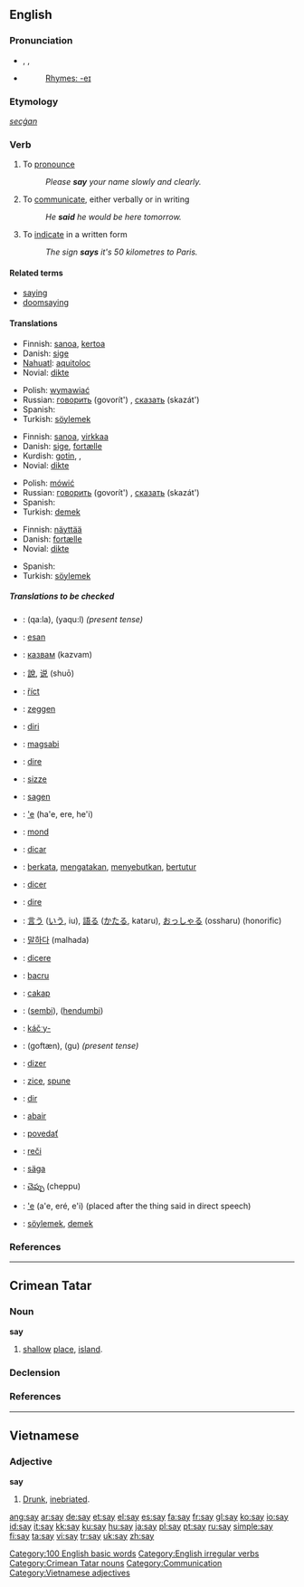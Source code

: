 {{wikipedia}}
==English==

{{rank|am|way|even|123|say|well|many|work}}

===Pronunciation===
*{{AHD|sā}}, {{IPA|/seɪ/}}, {{SAMPA|/seI/}}
*{{audio|en-us-say.ogg|Audio (US)}}
*: [[Rhymes:English:-eɪ|Rhymes: -eɪ]]

===Etymology===
{{OE.}} ''[[secġan]]''

===Verb===
{{en-verb|says|saying|said}}

# To [[pronounce]]
#: ''Please '''say''' your name slowly and clearly.''
# To [[communicate]], either verbally or in writing
#: ''He '''said''' he would be here tomorrow.''
# To [[indicate]] in a written form
#: ''The sign '''says''' it's 50 kilometres to Paris.''

====Related terms====
*[[saying]]
*[[doomsaying]]

====Translations====
{{trans-top|To pronounce}}
*Finnish: [[sanoa]], [[kertoa]]
*Danish: [[sige]]
*[[Nahuatl]]: [[aquitoloc]]
*Novial: [[dikte]]
{{trans-mid}}
*Polish: [[wymawiać]]
*Russian: [[говорить]] (govorít') {{impf}}, [[сказать]] (skazát') {{pf}}
*Spanish: {{trad|es|decir}}
*Turkish: [[söylemek]]
{{trans-bottom}}

{{trans-top|To communicate verbally or in writing}}
*Finnish: [[sanoa]], [[virkkaa]]
*Danish: [[sige]], [[fortælle]]
*Kurdish: [[gotin]], {{KUchar|[[گوتن]]}}, {{KUchar|[[وتن]]}}
*Novial: [[dikte]]
{{trans-mid}}
*Polish: [[mówić]]
*Russian: [[говорить]] (govorít') {{impf}}, [[сказать]] (skazát') {{pf}}
*Spanish: {{trad|es|decir}}
*Turkish: [[demek]]
{{trans-bottom}}

{{trans-top|To indicate in a written form}}
*Finnish: [[näyttää]]
*Danish: [[fortælle]]
*Novial: [[dikte]]
{{trans-mid}}
*Spanish: {{trad|es|decir}}
*Turkish: [[söylemek]]
{{trans-bottom}}

=====Translations to be checked=====
{{checktrans}}

*{{ttbc|Arabic}}: {{ARchar|[[قال]]}} (qa:la), {{ARchar|[[يقول|يَقول]]}} (yaqu:l) ''(present tense)''
*{{ttbc|Basque}}: [[esan]]
*{{ttbc|Bulgarian}}: [[казвам]] (kazvam)
*{{ttbc|Chinese}}: [[說]], [[说]] (shuō)
*{{ttbc|Czech}}: [[říct]]
*{{ttbc|Dutch}}: [[zeggen]]
*{{ttbc|Esperanto}}: [[diri]]
*{{ttbc|Filipino}}: [[magsabi]]
*{{ttbc|French}}: [[dire]]
*{{ttbc|Frisian}}: [[sizze]]
*{{ttbc|German}}: [[sagen]]
*{{ttbc|Guaraní}}: [['e]] (ha'e, ere, he'i)
*{{ttbc|Hungarian}}: [[mond]]
*{{ttbc|Ido}}: [[dicar]]
*{{ttbc|Indonesian}}: [[kata|berkata]], [[kata|mengatakan]], [[sebut|menyebutkan]], [[tutur|bertutur]]
*{{ttbc|Interlingua}}: [[dicer]]
*{{ttbc|Italian}}: [[dire]]
*{{ttbc|Japanese}}: [[言う]] ([[いう]], iu), [[語る]] ([[かたる]], kataru), [[おっしゃる]] (ossharu) (honorific)
*{{ttbc|Korean}}: [[말하다]] (malhada)

*{{ttbc|Latin}}: [[dicere]]
*{{ttbc|Lojban}}: [[bacru]]
*{{ttbc|Malay}}: [[cakap]]
*{{ttbc|Manchu}}: ([[sembi]]), ([[hendumbi]])
*{{ttbc|Central Sierra Miwok}}: [[káčˑy-]]
*{{ttbc|Persian}}: {{FAchar|[[گفتن|گُفتَن]]}} (goftæn), {{FAchar|[[گو]]}} (gu) ''(present tense)''
*{{ttbc|Portuguese}}: [[dizer]]
*{{ttbc|Romanian}}: [[zice]], [[spune]]
*{{ttbc|Romansch}}: [[dir]]
*{{ttbc|Scottish Gaelic}}: [[abair]]
*{{ttbc|Slovak}}: [[povedať]]
*{{ttbc|Slovene}}: [[reči]]
*{{ttbc|Swedish}}: [[säga]]
*{{ttbc|Telugu}}: [[చెప్పు]] (cheppu)
*{{ttbc|Tupinambá}}: [['e]] (a'e, eré, e'i) (placed after the thing said in direct speech)
*{{ttbc|Turkish}}: [[söylemek]], [[demek]]


===References===
{{R:Century 1911}}
{{R:Webster 1913}}

[[Category:100 English basic words]]
[[Category:English irregular verbs]]

----

==Crimean Tatar==

===Noun===
'''say'''

# [[shallow]] [[place]], [[island]].

===Declension===
{{crh-latin-noun|nıñ|ga|nı|da|dan}}

===References===
{{R:Useinov-Mireev 2002}}

[[Category:Crimean Tatar nouns]]

----

==Vietnamese==

===Adjective===
'''say'''

# [[drunk|Drunk]], [[inebriated]].

[[Category:Communication]]
[[Category:Vietnamese adjectives]]

[[ang:say]]
[[ar:say]]
[[de:say]]
[[et:say]]
[[el:say]]
[[es:say]]
[[fa:say]]
[[fr:say]]
[[gl:say]]
[[ko:say]]
[[io:say]]
[[id:say]]
[[it:say]]
[[kk:say]]
[[ku:say]]
[[hu:say]]
[[ja:say]]
[[pl:say]]
[[pt:say]]
[[ru:say]]
[[simple:say]]
[[fi:say]]
[[ta:say]]
[[vi:say]]
[[tr:say]]
[[uk:say]]
[[zh:say]]